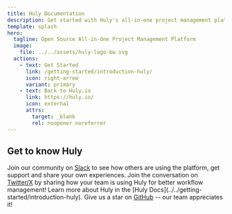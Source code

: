```yaml
---
title: Huly Documentation
description: Get started with Huly's all-in-one project management platform.
template: splash
hero:
  tagline: Open Source All-in-One Project Management Platform
  image:
    file: ../../assets/huly-logo-bw.svg
  actions:
    - text: Get Started
      link: /getting-started/introduction-huly/
      icon: right-arrow
      variant: primary
    - text: Back to Huly.io
      link: https://huly.io/
      icon: external
      attrs:
        target: _blank
        rel: noopener noreferrer
---
```



## Get to know Huly

<CardGrid stagger>
	<Card title="Join the Community" icon="slack">
		Join our community on <a href="https://join.slack.com/t/hulycommunity/shared_invite/zt-2rww27st2-FO37Hj72YoxYKLt2C8p79A" target="_blank" rel="noopener noreferrer">Slack</a> to see how others are using the platform, get support and share your own experiences.
	</Card>
	<Card title="Share how your team is using Huly" icon="x.com">
		Join the conversation on <a href="https://twitter.com/huly_io" target="_blank" rel="noopener noreferrer">Twitter/X</a> by sharing how your team is using Huly for better workflow management!
	</Card>
	<Card title="Read the docs" icon="open-book">
		Learn more about Huly in the [Huly Docs](../../getting-started/introduction-huly).
	</Card>
	<Card title="Give Huly a star!" icon="github">
		Give us a star on <a href="https://github.com/hcengineering/platform" target="_blank" rel="noopener noreferrer">GitHub</a> -- our team appreciates it!
	</Card>
</CardGrid>
